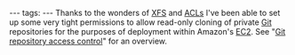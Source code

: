 ---
tags:
---
Thanks to the wonders of [[XFS]] and [[ACLs]] I've been able to set up some very tight permissions to allow read-only cloning of private [[Git]] repositories for the purposes of deployment within Amazon's [[EC2]]. See "[[Git repository access control]]" for an overview.
